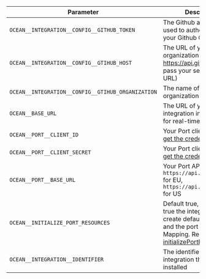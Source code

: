 | Parameter | Description | Example | Required |
| --------- | ----------- | ------- | -------- |
| `OCEAN__INTEGRATION__CONFIG__GITHUB_TOKEN` | The Github access token used to authenticate with your Github Organization | | ✅  |
| `OCEAN__INTEGRATION__CONFIG__GTIHUB_HOST` | The URL of your Github organization (will default to https://api.github.com, pass your self-hosted URL) | | ❌  |
| `OCEAN__INTEGRATION__CONFIG__GTIHUB_ORGANIZATION` | The name of your Github organization | | ✅ |
| `OCEAN__BASE_URL` | The URL of your GitHub integration instance, used for real-time updates | | ❌ |
| `OCEAN__PORT__CLIENT_ID` | Your Port client ([How to get the credentials](https://docs.port.io/build-your-software-catalog/custom-integration/api/#find-your-port-credentials)) id | | ✅ |
| `OCEAN__PORT__CLIENT_SECRET` | Your Port client ([How to get the credentials](https://docs.port.io/build-your-software-catalog/custom-integration/api/#find-your-port-credentials)) secret | | ✅ |
| `OCEAN__PORT__BASE_URL` | Your Port API URL - `https://api.getport.io` for EU, `https://api.us.getport.io` for US | | ✅ |
| `OCEAN__INITIALIZE_PORT_RESOURCES` | Default true, When set to true the integration will create default blueprints and the port App config Mapping. Read more about [initializePortResources](https://ocean.getport.io/develop-an-integration/integration-configuration/#initializeportresources---initialize-port-resources) | | ❌ |
| `OCEAN__INTEGRATION__IDENTIFIER` | The identifier of the integration that will be installed | | ❌ |

